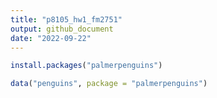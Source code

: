 ```yaml
---
title: "p8105_hw1_fm2751"
output: github_document
date: "2022-09-22"
---
```


```r
install.packages("palmerpenguins")
```

```r
data("penguins", package = "palmerpenguins")
```




